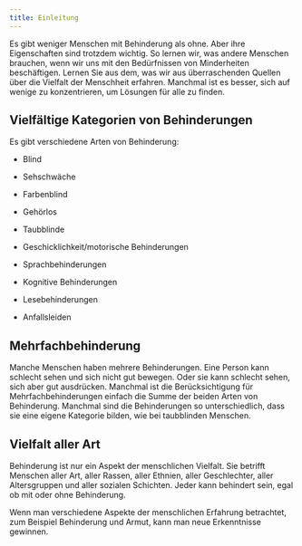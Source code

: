 ```yaml
---
title: Einleitung
---
```


Es gibt weniger Menschen mit Behinderung als ohne. Aber ihre Eigenschaften sind trotzdem wichtig. So lernen wir, was andere
Menschen brauchen, wenn wir uns mit den Bedürfnissen von Minderheiten beschäftigen. Lernen Sie aus dem, was wir aus überraschenden
Quellen über die Vielfalt der Menschheit erfahren. Manchmal ist es besser, sich auf wenige zu konzentrieren, um Lösungen für alle
zu finden.

## Vielfältige Kategorien von Behinderungen

Es gibt verschiedene Arten von Behinderung:

- Blind

- Sehschwäche

- Farbenblind

- Gehörlos

- Taubblinde

- Geschicklichkeit/motorische Behinderungen

- Sprachbehinderungen

- Kognitive Behinderungen

- Lesebehinderungen

- Anfallsleiden

## Mehrfachbehinderung

Manche Menschen haben mehrere Behinderungen. Eine Person kann schlecht sehen und sich nicht gut bewegen. Oder sie kann schlecht
sehen, sich aber gut ausdrücken. Manchmal ist die Berücksichtigung für Mehrfachbehinderungen einfach die Summe der beiden Arten
von Behinderung. Manchmal sind die Behinderungen so unterschiedlich, dass sie eine eigene Kategorie bilden, wie bei taubblinden
Menschen.

## Vielfalt aller Art

Behinderung ist nur ein Aspekt der menschlichen Vielfalt. Sie betrifft Menschen aller Art, aller Rassen, aller Ethnien, aller
Geschlechter, aller Altersgruppen und aller sozialen Schichten. Jeder kann behindert sein, egal ob mit oder ohne Behinderung.

Wenn man verschiedene Aspekte der menschlichen Erfahrung betrachtet, zum Beispiel Behinderung und Armut, kann man neue Erkenntnisse
gewinnen.

